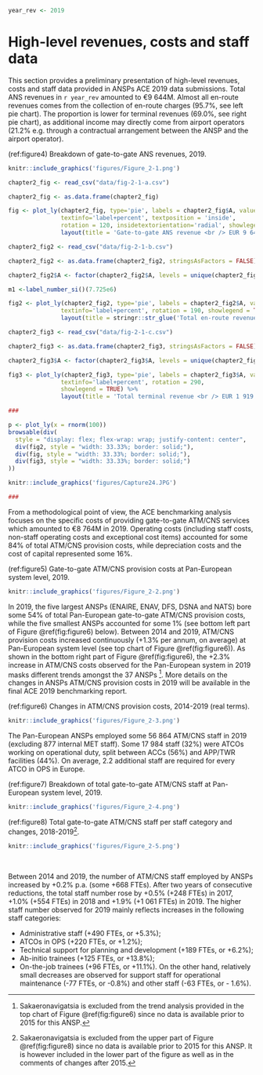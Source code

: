 ```r
year_rev <- 2019
```


# High-level revenues, costs and staff data {#high}

This section provides a preliminary presentation of high-level revenues, costs and staff data provided in ANSPs ACE 2019 data submissions. Total ANS revenues in `r year_rev` amounted to €9 644M. Almost all en-route revenues comes from the collection of en-route charges (95.7%, see left pie chart). The proportion is lower for terminal revenues (69.0%, see right pie chart), as additional income may directly come from airport operators (21.2% e.g. through a contractual arrangement between the ANSP and the airport operator).

(ref:figure4) Breakdown of gate-to-gate ANS revenues, 2019.

```r
knitr::include_graphics('figures/Figure_2-1.png')
```

```r

chapter2_fig <- read_csv("data/fig-2-1-a.csv")

chapter2_fig <- as.data.frame(chapter2_fig)

fig <- plot_ly(chapter2_fig, type='pie', labels = chapter2_fig$A, values = chapter2_fig$B, height = 525, 
               textinfo='label+percent', textposition = 'inside',
               rotation = 120, insidetextorientation='radial', showlegend = TRUE)%>%
               layout(title = 'Gate-to-gate ANS revenue <br /> EUR 9 644 M', legend = list(orientation = 'h'), font=list(size = 7))

chapter2_fig2 <- read_csv("data/fig-2-1-b.csv")

chapter2_fig2 <- as.data.frame(chapter2_fig2, stringsAsFactors = FALSE)

chapter2_fig2$A <- factor(chapter2_fig2$A, levels = unique(chapter2_fig2$A)[order(chapter2_fig2$B, decreasing = TRUE)])

m1 <-label_number_si()(7.725e6)

fig2 <- plot_ly(chapter2_fig2, type='pie', labels = chapter2_fig2$A, values = chapter2_fig2$B, height = 525,
               textinfo='label+percent', rotation = 190, showlegend = TRUE)%>%
               layout(title = stringr::str_glue('Total en-route revenue <br /> EUR {m1}', m1 = m1), legend = list(orientation = 'h'), font=list(size = 7))

chapter2_fig3 <- read_csv("data/fig-2-1-c.csv")

chapter2_fig3 <- as.data.frame(chapter2_fig3, stringsAsFactors = FALSE)

chapter2_fig3$A <- factor(chapter2_fig3$A, levels = unique(chapter2_fig3$A)[order(chapter2_fig3$B, decreasing = TRUE)])

fig3 <- plot_ly(chapter2_fig3, type='pie', labels = chapter2_fig3$A, values = chapter2_fig3$B, height = 525, 
               textinfo='label+percent', rotation = 290,
               showlegend = TRUE) %>%
               layout(title = 'Total terminal revenue <br /> EUR 1 919 M', legend = list(orientation = 'h'), font=list(size = 7))

###

p <- plot_ly(x = rnorm(100))
browsable(div(
  style = "display: flex; flex-wrap: wrap; justify-content: center",
  div(fig2, style = "width: 33.33%; border: solid;"),
  div(fig, style = "width: 33.33%; border: solid;"),
  div(fig3, style = "width: 33.33%; border: solid;")
))

knitr::include_graphics('figures/Capture24.JPG')

###

```

From a methodological point of view, the ACE benchmarking analysis focuses on the specific costs of providing gate-to-gate ATM/CNS services which amounted to €8 764M in 2019. Operating costs (including staff costs, non-staff operating costs and exceptional cost items) accounted for some 84% of total ATM/CNS provision costs, while depreciation costs and the cost of capital represented some 16%.

(ref:figure5) Gate-to-gate ATM/CNS provision costs at Pan-European system level, 2019.

```r
knitr::include_graphics('figures/Figure_2-2.png')
```

In 2019, the five largest ANSPs (ENAIRE, ENAV, DFS, DSNA and NATS) bore some 54% of total Pan-European gate-to-gate ATM/CNS provision costs, while the five smallest ANSPs accounted for some 1% (see bottom left part of Figure \@ref(fig:figure6) below). Between 2014 and 2019, ATM/CNS provision costs increased continuously (+1.3% per annum, on average) at Pan-European system level (see top chart of Figure \@ref(fig:figure6)). As shown in the bottom right part of Figure \@ref(fig:figure6), the +2.3% increase in ATM/CNS costs observed for the Pan-European system in 2019 masks different trends amongst the 37 ANSPs [^high-level-revenues-costs-and-staff-data-1]. More details on the changes in ANSPs ATM/CNS provision costs in 2019 will be available in the final ACE 2019 benchmarking report.

[^high-level-revenues-costs-and-staff-data-1]: Sakaeronavigatsia is excluded from the trend analysis provided in the top chart of Figure \@ref(fig:figure6) since no data is available prior to 2015 for this ANSP.

(ref:figure6) Changes in ATM/CNS provision costs, 2014-2019 (real terms).

```r
knitr::include_graphics('figures/Figure_2-3.png')
```

The Pan-European ANSPs employed some 56 864 ATM/CNS staff in 2019 (excluding 877 internal MET staff). Some 17 984 staff (32%) were ATCOs working on operational duty, split between ACCs (56%) and APP/TWR facilities (44%). On average, 2.2 additional staff are required for every ATCO in OPS in Europe.

(ref:figure7) Breakdown of total gate-to-gate ATM/CNS staff at Pan-European system level, 2019.

```r
knitr::include_graphics('figures/Figure_2-4.png')
```

(ref:figure8) Total gate-to-gate ATM/CNS staff per staff category and changes, 2018-2019[^high-level-revenues-costs-and-staff-data-2].

[^high-level-revenues-costs-and-staff-data-2]: Sakaeronavigatsia is excluded from the upper part of Figure \@ref(fig:figure8) since no data is available prior to 2015 for this ANSP. It is however included in the lower part of the figure as well as in the comments of changes after 2015.

::: {.cols data-latex=""}
::: {.col data-latex="{0.55\\textwidth}"}
```r
knitr::include_graphics('figures/Figure_2-5.png')
```
:::

::: {.col data-latex="{0.05\\textwidth}"}
  <!-- an empty Div (with a white space), serving as
a column separator -->
:::

::: {.col data-latex="{0.4\\textwidth}"}
Between 2014 and 2019, the number of ATM/CNS staff employed by ANSPs increased by +0.2% p.a. (some +668 FTEs). After two years of consecutive reductions, the total staff number rose by +0.5% (+248 FTEs) in 2017, +1.0% (+554 FTEs) in 2018 and +1.9% (+1 061 FTEs) in 2019. The higher staff number observed for 2019 mainly reflects increases in the following staff categories:

-   Administrative staff (+490 FTEs, or +5.3%);
-   ATCOs in OPS (+220 FTEs, or +1.2%);
-   Technical support for planning and development (+189 FTEs, or +6.2%);
-   Ab-initio trainees (+125 FTEs, or +13.8%);
-   On-the-job trainees (+96 FTEs, or +11.1%). On the other hand, relatively small decreases are observed for support staff for operational maintenance (-77 FTEs, or -0.8%) and other staff (-63 FTEs, or - 1.6%).
:::
:::
